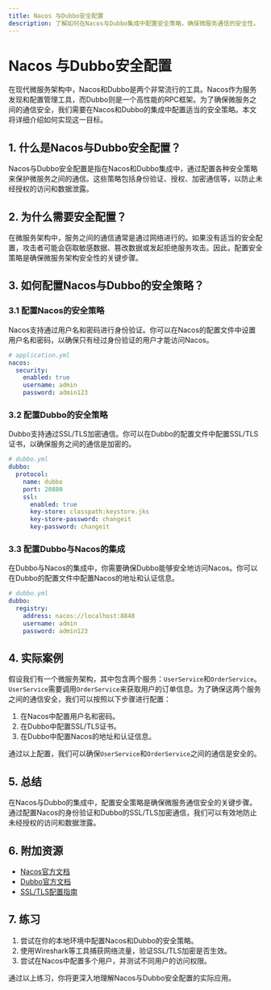 ```yaml
---
title: Nacos 与Dubbo安全配置
description: 了解如何在Nacos与Dubbo集成中配置安全策略，确保微服务通信的安全性。
---
```


# Nacos 与Dubbo安全配置

在现代微服务架构中，Nacos和Dubbo是两个非常流行的工具。Nacos作为服务发现和配置管理工具，而Dubbo则是一个高性能的RPC框架。为了确保微服务之间的通信安全，我们需要在Nacos和Dubbo的集成中配置适当的安全策略。本文将详细介绍如何实现这一目标。

## 1. 什么是Nacos与Dubbo安全配置？

Nacos与Dubbo安全配置是指在Nacos和Dubbo集成中，通过配置各种安全策略来保护微服务之间的通信。这些策略包括身份验证、授权、加密通信等，以防止未经授权的访问和数据泄露。

## 2. 为什么需要安全配置？

在微服务架构中，服务之间的通信通常是通过网络进行的。如果没有适当的安全配置，攻击者可能会窃取敏感数据、篡改数据或发起拒绝服务攻击。因此，配置安全策略是确保微服务架构安全性的关键步骤。

## 3. 如何配置Nacos与Dubbo的安全策略？

### 3.1 配置Nacos的安全策略

Nacos支持通过用户名和密码进行身份验证。你可以在Nacos的配置文件中设置用户名和密码，以确保只有经过身份验证的用户才能访问Nacos。

```yaml
# application.yml
nacos:
  security:
    enabled: true
    username: admin
    password: admin123
```

### 3.2 配置Dubbo的安全策略

Dubbo支持通过SSL/TLS加密通信。你可以在Dubbo的配置文件中配置SSL/TLS证书，以确保服务之间的通信是加密的。

```yaml
# dubbo.yml
dubbo:
  protocol:
    name: dubbo
    port: 20880
    ssl:
      enabled: true
      key-store: classpath:keystore.jks
      key-store-password: changeit
      key-password: changeit
```

### 3.3 配置Dubbo与Nacos的集成

在Dubbo与Nacos的集成中，你需要确保Dubbo能够安全地访问Nacos。你可以在Dubbo的配置文件中配置Nacos的地址和认证信息。

```yaml
# dubbo.yml
dubbo:
  registry:
    address: nacos://localhost:8848
    username: admin
    password: admin123
```

## 4. 实际案例

假设我们有一个微服务架构，其中包含两个服务：`UserService`和`OrderService`。`UserService`需要调用`OrderService`来获取用户的订单信息。为了确保这两个服务之间的通信安全，我们可以按照以下步骤进行配置：

1. 在Nacos中配置用户名和密码。
2. 在Dubbo中配置SSL/TLS证书。
3. 在Dubbo中配置Nacos的地址和认证信息。

通过以上配置，我们可以确保`UserService`和`OrderService`之间的通信是安全的。

## 5. 总结

在Nacos与Dubbo的集成中，配置安全策略是确保微服务通信安全的关键步骤。通过配置Nacos的身份验证和Dubbo的SSL/TLS加密通信，我们可以有效地防止未经授权的访问和数据泄露。

## 6. 附加资源

- [Nacos官方文档](https://nacos.io/zh-cn/docs/what-is-nacos.html)
- [Dubbo官方文档](https://dubbo.apache.org/zh/docs/)
- [SSL/TLS配置指南](https://www.ssl.com/guide/)

## 7. 练习

1. 尝试在你的本地环境中配置Nacos和Dubbo的安全策略。
2. 使用Wireshark等工具捕获网络流量，验证SSL/TLS加密是否生效。
3. 尝试在Nacos中配置多个用户，并测试不同用户的访问权限。

通过以上练习，你将更深入地理解Nacos与Dubbo安全配置的实际应用。
